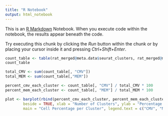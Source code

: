 ```yaml
---
title: "R Notebook"
output: html_notebook
---
```


This is an [R Markdown](http://rmarkdown.rstudio.com) Notebook. When you execute code within the notebook, the results appear beneath the code. 

Try executing this chunk by clicking the *Run* button within the chunk or by placing your cursor inside it and pressing *Ctrl+Shift+Enter*. 
```r
count_table <- table(rat_merged@meta.data$seurat_clusters, rat_merged@meta.data$orig.ident)
count_table
```

```r
total_CMV <- sum(count_table[, "CMV"])
total_MEM <- sum(count_table[,"MEM"])
```


```r
percent_cmv_each_cluster <- count_table[, "CMV"] / total_CMV * 100
percent_mem_each_cluster <- count_table[, "MEM"] / total_MEM * 100
```


```r
plot <- barplot(rbind(percent_cmv_each_cluster, percent_mem_each_cluster),
        beside = TRUE, xlab = "Number of Clusters", ylab = "Percentage of Cells",
        main = "Cell Percentage per Cluster", legend.text = c("CMV", "MEM"))
```